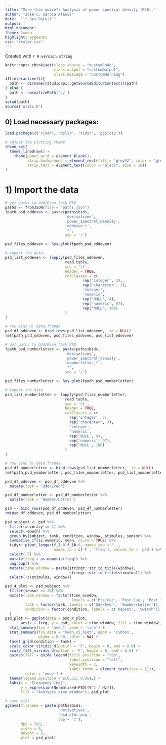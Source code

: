 ```yaml
---
title: "More than noise?: Analysis of power spectral density (PSD)."
author: "José C. García Alanis"
date:  "`r Sys.Date()`"
output:
html_document:
theme: lumen
highlight: pygments
css: "styler.css"
---
```


Created with `r R.version.string`

```r
knitr::opts_chunk$set(class.source = "customCode",
                      class.output = "customOutput",
                      class.message = "customWarning")
if(interactive()){
  path <- dirname(rstudioapi::getSourceEditorContext()$path)
} else {
  path <- normalizePath('./')
}
setwd(path)
source('utils.R')
```

## 0) Load necessary packages:

```r
load.package(c('rjson', 'dplyr', 'tidyr', 'ggplot2'))

# adjust the plotting theme
theme_set(
  theme_linedraw() +
    theme(panel.grid = element_blank(),
          strip.background = element_rect(fill = "grey92", color = "grey92"),
          strip.text = element_text(color = "black", size = 10))
)
```

# 1) Import the data

```r
# get paths to Odd/Even task PSD
paths <- fromJSON(file = "paths.json")
fpath_psd_oddeven <- paste(paths$bids,
                           'derivatives',
                           'power_spectral_density',
                           'oddeven_*',
                           '*',
                           sep = '/')

psd_files_oddeven <- Sys.glob(fpath_psd_oddeven)

# import the data
psd_list_oddeven <- lapply(psd_files_oddeven,
                           read.table,
                           sep = '\t',
                           header = TRUE,
                           colClasses = c(
                                   rep('integer', 3),
                                   rep('character', 3),
                                   'integer',
                                   'numeric',
                                   rep('NULL', 4),
                                   rep('numeric', 97),
                                   rep('NULL', 100)
                           )
)

# row bind RT data.frames
psd_df_oddeven <- bind_rows(psd_list_oddeven, .id = NULL)
rm(fpath_psd_oddeven, psd_files_oddeven, psd_list_oddeven)
```

```r
# get paths to Odd/Even task PSD
fpath_psd_numberletter <- paste(paths$bids,
                           'derivatives',
                           'power_spectral_density',
                           'numberletter_*',
                           '*',
                           sep = '/')

psd_files_numberletter <- Sys.glob(fpath_psd_numberletter)

# import the data
psd_list_numberletter <- lapply(psd_files_numberletter,
                           read.table,
                           sep = '\t',
                           header = TRUE,
                           colClasses = c(
                             rep('integer', 3),
                             rep('character', 3),
                             'integer',
                             'numeric',
                             rep('NULL', 4),
                             rep('numeric', 97),
                             rep('NULL', 100)
                           )
)

# row bind RT data.frames
psd_df_numberletter <- bind_rows(psd_list_numberletter, .id = NULL)
rm(fpath_psd_numberletter, psd_files_numberletter, psd_list_numberletter)
```

```r
psd_df_oddeven <- psd_df_oddeven %>%
  mutate(task = 'Odd/Even')

psd_df_numberletter <- psd_df_numberletter %>%
  mutate(task = 'Number/Letter')
```

```r
psd <- bind_rows(psd_df_oddeven, psd_df_numberletter)
rm(psd_df_oddeven, psd_df_numberletter)
```
```r
psd_subject <- psd %>%
  filter(accuracy == 1) %>%
  select(-epoch) %>%
  group_by(subject, task, condition, window, stimulus, sensor) %>%
  summarise_if(is.numeric, mean, na.rm = TRUE) %>%
  tidyr::pivot_longer(f_2.0:f_50.0, names_sep = '_',
                      names_to = c('F', 'freq'), values_to = 'psd') %>%
  select(-F) %>%
  mutate(freq = as.numeric(freq)) %>%
  ungroup() %>%
  mutate(time_window = paste(stringr::str_to_title(window),
                             stringr::str_to_title(stimulus))) %>%
  select(-c(stimulus, window))
```

```r
psd_4_plot <- psd_subject %>%
  filter(sensor == 28) %>%
  mutate(time_window = factor(time_window,
                              levels = c('Pre Cue', 'Post Cue', 'Post Target')),
         task = factor(task, levels = c('Odd/Even', 'Number/Letter')),
         condition = factor(condition, labels = c('Repeat', 'Switch'))
  )
psd_plot <- ggplot(data = psd_4_plot,
       aes(x = freq, y = psd, color = time_window, fill = time_window)) +
  stat_summary(fun = "mean", geom = 'line') +
  stat_summary(fun.data = "mean_cl_boot", geom = 'ribbon',
               alpha = 0.30, color = NA) +
  facet_grid(condition ~ task) +
  scale_color_viridis_d(option = 'F', begin = 0, end = 0.6) +
  scale_fill_viridis_d(option = 'F', begin = 0, end = 0.6) +
  guides(fill = guide_legend(title.position = "top",
                             label.position = "left",
                             keywidth = 2,
                             label.theme = element_text(size = 11)),
         color = 'none') +
  theme(legend.position = c(0.35, 0.85),) +
  labs(x = 'Frequency (Hz)',
       y = expression(Normalised~PSD[(V^2 / Hz)]),
       fill = "Analysis time window"); psd_plot

# save plot
ggsave(filename = paste(paths$bids,
                        'derivatives',
                        'psd_plot.png',
                        sep = '/'),
       dpi = 300,
       width = 8,
       height = 5,
       plot = psd_plot)
```



